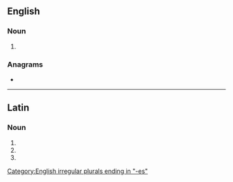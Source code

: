 {{also|tmèses}}
==English==

===Noun===
{{head|en|noun form}}

# {{plural of|en|tmesis}}

===Anagrams===
* {{anagrams|en|a=eemsst|Tesems|messet|seem'st|steems|stemes|temses}}

[[Category:English irregular plurals ending in "-es"]]

----

==Latin==

===Noun===
{{la-noun-form|tmēsēs}}

# {{inflection of|la|tmēsis||nom|p}}
# {{inflection of|la|tmēsis||acc|p}}
# {{inflection of|la|tmēsis||voc|p}}